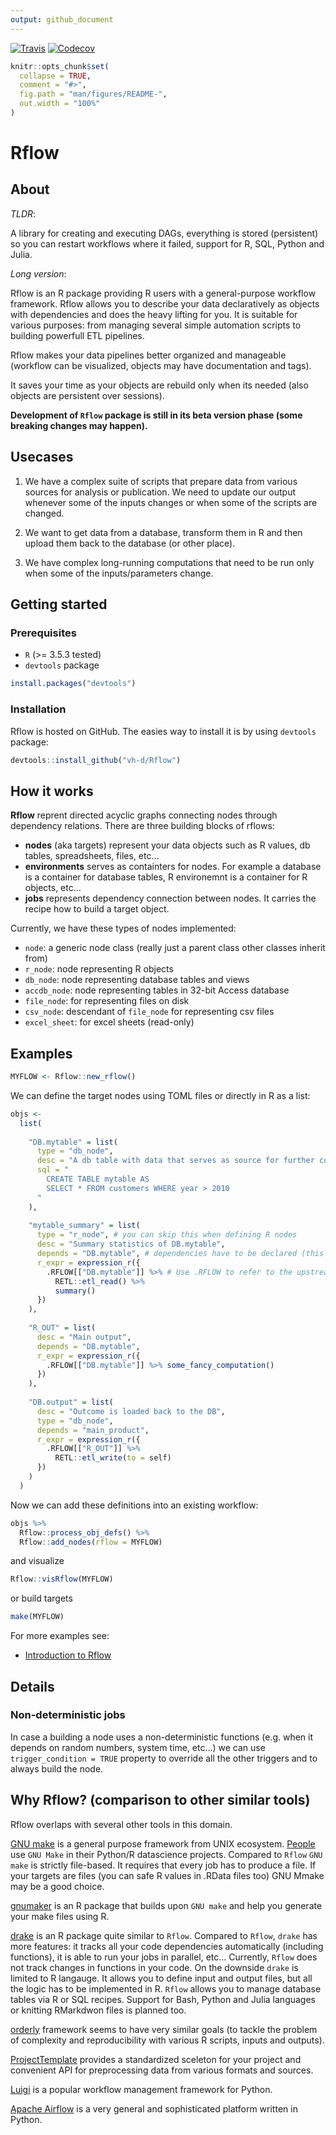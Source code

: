 ```yaml
---
output: github_document
---
```


<!-- README.md is generated from README.Rmd. Please edit that file -->

<a href="https://travis-ci.org/vh-d/Rflow"><img src="https://travis-ci.org/vh-d/Rflow.svg?branch=master" alt="Travis"></a>
<a href="https://codecov.io/github/vh-d/Rflow?branch=master"><img src="https://codecov.io/github/vh-d/Rflow/coverage.svg?branch=master" alt="Codecov"></a>


```r
knitr::opts_chunk$set(
  collapse = TRUE,
  comment = "#>",
  fig.path = "man/figures/README-",
  out.width = "100%"
)

```

# Rflow

## About

*TLDR*:

A library for creating and executing DAGs, everything is stored (persistent) so you can restart workflows where it failed, support for R, SQL, Python and Julia.

*Long version*:

Rflow is an R package providing R users with a general-purpose workflow framework. Rflow allows you to describe your data declaratively as objects with dependencies and does the heavy lifting for you. It is suitable for various purposes: from managing several simple automation scripts to building powerfull ETL pipelines.


Rflow makes your data pipelines better organized and manageable (workflow can be visualized, objects may have documentation and tags).

It saves your time as your objects are rebuild only when its needed (also objects are persistent over sessions).


**Development of `Rflow` package is still in its beta version phase (some breaking changes may happen).**


## Usecases

1. We have a complex suite of scripts that prepare data from various sources for analysis or publication. We need to update our output whenever some of the inputs changes or when some of the scripts are changed.

2. We want to get data from a database, transform them in R and then upload them back to the database (or other place).

3. We have complex long-running computations that need to be run only when some of the inputs/parameters change.


## Getting started


### Prerequisites

* `R` (>= 3.5.3 tested)
* `devtools` package

```r
install.packages("devtools")
```


### Installation

Rflow is hosted on GitHub. The easies way to install it is by using `devtools` package:

```r
devtools::install_github("vh-d/Rflow")
```



## How it works

**Rflow** reprent directed acyclic graphs connecting nodes through dependency relations. There are three building blocks of rflows:

* **nodes** (aka targets) represent your data objects such as R values, db tables, spreadsheets, files, etc...
* **environments** serves as containters for nodes. For example a database is a container for database tables, R environemnt is a container for R objects, etc...
* **jobs** represents dependency connection between nodes. It carries the recipe how to build a target object.

Currently, we have these types of nodes implemented:

* `node`: a generic node class (really just a parent class other classes inherit from)
* `r_node`: node representing R objects
* `db_node`: node representing database tables and views
* `accdb_node`: node representing tables in 32-bit Access database
* `file_node`: for representing files on disk
* `csv_node`: descendant of `file_node` for representing csv files 
* `excel_sheet`: for excel sheets (read-only)

## Examples

```r
MYFLOW <- Rflow::new_rflow()
```

We can define the target nodes using TOML files or directly in R as a list:

```r
objs <- 
  list(
    
    "DB.mytable" = list(
      type = "db_node",
      desc = "A db table with data that serves as source for further computation in R"
      sql = "
        CREATE TABLE mytable AS 
        SELECT * FROM customers WHERE year > 2010
      "
    ),
    
    "mytable_summary" = list(
      type = "r_node", # you can skip this when defining R nodes
      desc = "Summary statistics of DB.mytable",
      depends = "DB.mytable", # dependencies have to be declared (this can be tested/automated)
      r_expr = expression_r({
        .RFLOW[["DB.mytable"]] %>% # Use .RFLOW to refer to the upstream nodes.
          RETL::etl_read() %>% 
          summary()
      })
    ),
    
    "R_OUT" = list(
      desc = "Main output",
      depends = "DB.mytable",
      r_expr = expression_r({
        .RFLOW[["DB.mytable"]] %>% some_fancy_computation()
      })
    ),
    
    "DB.output" = list(
      desc = "Outcome is loaded back to the DB",
      type = "db_node",
      depends = "main_product",
      r_expr = expression_r({
        .RFLOW[["R_OUT"]] %>%
          RETL::etl_write(to = self)
      })
    )
  ) 
```


Now we can add these definitions into an existing workflow:

```r
objs %>% 
  Rflow::process_obj_defs() %>% 
  Rflow::add_nodes(rflow = MYFLOW)
```

and visualize

```r
Rflow::visRflow(MYFLOW)
```

or build targets

```r
make(MYFLOW)
```


For more examples see:

* [Introduction to Rflow](./examples/intro1/Rflow_intro_1.md)


## Details

### Non-deterministic jobs

In case a building a node uses a non-deterministic functions (e.g. when it depends on random numbers, system time, etc...) we can use `trigger_condition = TRUE` property to override all the other triggers and to always build the node.


## Why Rflow? (comparison to other similar tools)

Rflow overlaps with several other tools in this domain.

[GNU make](https://www.gnu.org/software/make/) is a general purpose framework from UNIX ecosystem. [People](https://towardsdatascience.com/structure-and-automated-workflow-for-a-machine-learning-project-2fa30d661c1e) use `GNU Make` in their Python/R datascience projects. Compared to `Rflow` `GNU make` is strictly file-based. It requires that every job has to produce a file. If your targets are files (you can safe R values in .RData files too) GNU Mmake may be a good choice.


[gnumaker](https://github.com/petebaker/gnumaker) is an R package that builds upon `GNU make` and help you generate your make files using R.


[drake](https://cran.r-project.org/web/packages/drake/) is an R package quite similar to `Rflow`. Compared to `Rflow`, `drake` has more features: it tracks all your code dependencies automatically (including functions), it is able to run your jobs in parallel, etc... Currently, `Rflow` does not track changes in functions in your code. On the downside `drake` is limited to R langauge. It allows you to define input and output files, but all the logic has to be implemented in R. `Rflow` allows you to manage database tables via R or SQL recipes. Support for Bash, Python and Julia languages or knitting RMarkdwon files is planned too.


[orderly](https://github.com/vimc/orderly) framework seems to have very similar goals (to tackle the problem of complexity and reproducibility with various R scripts, inputs and outputs).


[ProjectTemplate](http://projecttemplate.net/index.html) provides a standardized sceleton for your project and convenient API for preprocessing data from various formats and sources. 


[Luigi](https://github.com/spotify/luigi) is a popular workflow management framework for Python.


[Apache Airflow](https://airflow.apache.org/) is a very general and sophisticated platform written in Python.



<!-- ## TODO: -->

<!-- * Add more nuanced `verbose` options -->
<!-- * Add proper logging for rflow object -->
<!-- * Allow deleting properties / setting some to NULL -->
<!--   * currently, if a property is deleted update() method ignores it -->
<!-- * Make all public properties active (mutation would trigger persistence storage) -->
<!-- * Make methods initializing and updating properties more generic. -->
<!-- * Improve test coverage -->
